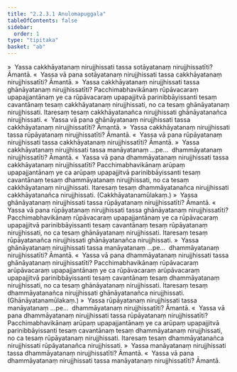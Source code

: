 ```yaml
---
title: "2.2.3.1 Anulomapuggala"
tableOfContents: false
sidebar:
  order: 1
type: "tipitaka"
basket: "ab"
---
```



<DynamicBreadcrumb />

<Division number="133">

<Paragraph number="1133">
»  Yassa cakkhāyatanaṃ nirujjhissati tassa sotāyatanaṃ nirujjhissatīti? Āmantā.
</Paragraph>

<Paragraph number="1134">
«  Yassa vā pana sotāyatanaṃ nirujjhissati tassa cakkhāyatanaṃ nirujjhissatīti? Āmantā.
</Paragraph>

<Paragraph number="1135">
»  Yassa cakkhāyatanaṃ nirujjhissati tassa ghānāyatanaṃ nirujjhissatīti?
</Paragraph>

<Paragraph number="1136">
Pacchimabhavikānaṃ rūpāvacaraṃ upapajjantānaṃ ye ca rūpāvacaraṃ upapajjitvā parinibbāyissanti tesaṃ cavantānaṃ tesaṃ cakkhāyatanaṃ nirujjhissati, no ca tesaṃ ghānāyatanaṃ nirujjhissati. Itaresaṃ tesaṃ cakkhāyatanañca nirujjhissati ghānāyatanañca nirujjhissati.
</Paragraph>

<Paragraph number="1137">
«  Yassa vā pana ghānāyatanaṃ nirujjhissati tassa cakkhāyatanaṃ nirujjhissatīti? Āmantā.
</Paragraph>

<Paragraph number="1138">
»  Yassa cakkhāyatanaṃ nirujjhissati tassa rūpāyatanaṃ nirujjhissatīti? Āmantā.
</Paragraph>

<Paragraph number="1139">
«  Yassa vā pana rūpāyatanaṃ nirujjhissati tassa cakkhāyatanaṃ nirujjhissatīti? Āmantā.
</Paragraph>

<Paragraph number="1140">
»  Yassa cakkhāyatanaṃ nirujjhissati tassa manāyatanaṃ …pe…  dhammāyatanaṃ nirujjhissatīti? Āmantā.
</Paragraph>

<Paragraph number="1141">
«  Yassa vā pana dhammāyatanaṃ nirujjhissati tassa cakkhāyatanaṃ nirujjhissatīti?
</Paragraph>

<Paragraph number="1142">
Pacchimabhavikānaṃ arūpaṃ upapajjantānaṃ ye ca arūpaṃ upapajjitvā parinibbāyissanti tesaṃ cavantānaṃ tesaṃ dhammāyatanaṃ nirujjhissati, no ca tesaṃ cakkhāyatanaṃ nirujjhissati. Itaresaṃ tesaṃ dhammāyatanañca nirujjhissati cakkhāyatanañca nirujjhissati. (Cakkhāyatanamūlakaṃ.)
</Paragraph>

</Division>
<Division number="134">

<Paragraph number="1143">
»  Yassa ghānāyatanaṃ nirujjhissati tassa rūpāyatanaṃ nirujjhissatīti? Āmantā.
</Paragraph>

<Paragraph number="1144">
«  Yassa vā pana rūpāyatanaṃ nirujjhissati tassa ghānāyatanaṃ nirujjhissatīti?
</Paragraph>

<Paragraph number="1145">
Pacchimabhavikānaṃ rūpāvacaraṃ upapajjantānaṃ ye ca rūpāvacaraṃ upapajjitvā parinibbāyissanti tesaṃ cavantānaṃ tesaṃ rūpāyatanaṃ nirujjhissati, no ca tesaṃ ghānāyatanaṃ nirujjhissati. Itaresaṃ tesaṃ rūpāyatanañca nirujjhissati ghānāyatanañca nirujjhissati.
</Paragraph>

<Paragraph number="1146">
»  Yassa ghānāyatanaṃ nirujjhissati tassa manāyatanaṃ …pe…  dhammāyatanaṃ nirujjhissatīti? Āmantā.
</Paragraph>

<Paragraph number="1147">
«  Yassa vā pana dhammāyatanaṃ nirujjhissati tassa ghānāyatanaṃ nirujjhissatīti?
</Paragraph>

<Paragraph number="1148">
Pacchimabhavikānaṃ rūpāvacaraṃ arūpāvacaraṃ upapajjantānaṃ ye ca rūpāvacaraṃ arūpāvacaraṃ upapajjitvā parinibbāyissanti tesaṃ cavantānaṃ tesaṃ dhammāyatanaṃ nirujjhissati, no ca tesaṃ ghānāyatanaṃ nirujjhissati. Itaresaṃ tesaṃ dhammāyatanañca nirujjhissati ghānāyatanañca nirujjhissati. (Ghānāyatanamūlakaṃ.)
</Paragraph>

</Division>
<Division number="135">

<Paragraph number="1149">
»  Yassa rūpāyatanaṃ nirujjhissati tassa manāyatanaṃ …pe…  dhammāyatanaṃ nirujjhissatīti? Āmantā.
</Paragraph>

<Paragraph number="1150">
«  Yassa vā pana dhammāyatanaṃ nirujjhissati tassa rūpāyatanaṃ nirujjhissatīti?
</Paragraph>

<Paragraph number="1151">
Pacchimabhavikānaṃ arūpaṃ upapajjantānaṃ ye ca arūpaṃ upapajjitvā parinibbāyissanti tesaṃ cavantānaṃ tesaṃ dhammāyatanaṃ nirujjhissati, no ca tesaṃ rūpāyatanaṃ nirujjhissati. Itaresaṃ tesaṃ dhammāyatanañca nirujjhissati rūpāyatanañca nirujjhissati.
</Paragraph>

</Division>
<Division number="136">

<Paragraph number="1152">
»  Yassa manāyatanaṃ nirujjhissati tassa dhammāyatanaṃ nirujjhissatīti? Āmantā.
</Paragraph>

<Paragraph number="1153">
«  Yassa vā pana dhammāyatanaṃ nirujjhissati tassa manāyatanaṃ nirujjhissatīti? Āmantā.
</Paragraph>
</Division>